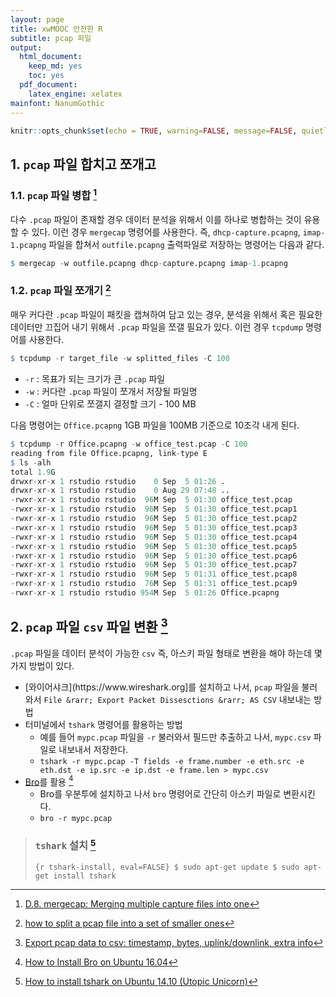 ```yaml
---
layout: page
title: xwMOOC 안전한 R
subtitle: pcap 파일
output:
  html_document: 
    keep_md: yes
    toc: yes
  pdf_document:
    latex_engine: xelatex
mainfont: NanumGothic
---
```

 
```r
knitr::opts_chunk$set(echo = TRUE, warning=FALSE, message=FALSE, quietly=TRUE)
```

## 1. `pcap` 파일 합치고 쪼개고

### 1.1. `pcap` 파일 병합 [^merge-pcap]

[^merge-pcap]: [D.8. mergecap: Merging multiple capture files into one](https://www.wireshark.org/docs/wsug_html_chunked/AppToolsmergecap.html)

다수 `.pcap` 파일이 존재할 경우 데이터 분석을 위해서 이를 하나로 병합하는 것이 유용할 수 있다.
이런 경우 `mergecap` 명령어를 사용한다. 즉, `dhcp-capture.pcapng`, `imap-1.pcapng` 파일을 합쳐서 
`outfile.pcapng` 출력파일로 저장하는 명령어는 다음과 같다.

``` r
$ mergecap -w outfile.pcapng dhcp-capture.pcapng imap-1.pcapng
```

### 1.2. `pcap` 파일 쪼개기 [^split-pcap]

[^split-pcap]: [how to split a pcap file into a set of smaller ones](https://serverfault.com/questions/131872/how-to-split-a-pcap-file-into-a-set-of-smaller-ones)

매우 커다란 `.pcap` 파일이 패킷을 캡쳐하여 담고 있는 경우, 분석을 위해서 혹은 필요한 데이터만 끄집어 내기 위해서 `.pcap` 파일을 쪼갤 필요가 있다.
이런 경우 `tcpdump` 명령어를 사용한다. 

``` r
$ tcpdump -r target_file -w splitted_files -C 100
```
- `-r` : 목표가 되는 크기가 큰 `.pcap` 파일
- `-w` : 커다란 `.pcap` 파일이 쪼개서 저장될 파일명
- `-C` : 얼마 단위로 쪼갤지 결정할 크기 - 100 MB

다음 명령어는 `Office.pcapng` 1GB 파일을 100MB 기준으로 10조각 내게 된다. 

``` r
$ tcpdump -r Office.pcapng -w office_test.pcap -C 100
reading from file Office.pcapng, link-type E
$ ls -alh
total 1.9G
drwxr-xr-x 1 rstudio rstudio    0 Sep  5 01:26 .
drwxr-xr-x 1 rstudio rstudio    0 Aug 29 07:48 ..
-rwxr-xr-x 1 rstudio rstudio  96M Sep  5 01:30 office_test.pcap
-rwxr-xr-x 1 rstudio rstudio  96M Sep  5 01:30 office_test.pcap1
-rwxr-xr-x 1 rstudio rstudio  96M Sep  5 01:30 office_test.pcap2
-rwxr-xr-x 1 rstudio rstudio  96M Sep  5 01:30 office_test.pcap3
-rwxr-xr-x 1 rstudio rstudio  96M Sep  5 01:30 office_test.pcap4
-rwxr-xr-x 1 rstudio rstudio  96M Sep  5 01:30 office_test.pcap5
-rwxr-xr-x 1 rstudio rstudio  96M Sep  5 01:30 office_test.pcap6
-rwxr-xr-x 1 rstudio rstudio  96M Sep  5 01:30 office_test.pcap7
-rwxr-xr-x 1 rstudio rstudio  96M Sep  5 01:31 office_test.pcap8
-rwxr-xr-x 1 rstudio rstudio  76M Sep  5 01:31 office_test.pcap9
-rwxr-xr-x 1 rstudio rstudio 954M Sep  5 01:26 Office.pcapng
```

## 2. `pcap` 파일 `csv` 파일 변환 [^convert-pcap-tocsv]

[^convert-pcap-tocsv]: [Export pcap data to csv: timestamp, bytes, uplink/downlink, extra info
](https://stackoverflow.com/questions/8092380/export-pcap-data-to-csv-timestamp-bytes-uplink-downlink-extra-info)

`.pcap` 파일을 데이터 분석이 가능한 `csv` 즉, 아스키 파일 형태로 변환을 해야 하는데 몇가지 방법이 있다.

- [와이어샤크](https://www.wireshark.org]를 설치하고 나서, `pcap` 파일을 불러와서 `File &rarr; Export Packet Dissesctions &rarr; AS CSV` 내보내는 방법
- 터미널에서 `tshark` 명령어를 활용하는 방법
    - 예를 들어 `mypc.pcap` 파일을 `-r` 불러와서 필드만 추출하고 나서, `mypc.csv` 파일로 내보내서 저장한다.
    - `tshark -r mypc.pcap -T fields -e frame.number -e eth.src -e eth.dst -e ip.src -e ip.dst -e frame.len > mypc.csv`
- [Bro](https://www.bro.org/)를 활용 [^install-bro]
    - Bro를 우분투에 설치하고 나서 `bro` 명령어로 간단히 아스키 파일로 변환시킨다.
    - `bro -r mypc.pcap`

[^install-bro]: [How to Install Bro on Ubuntu 16.04](https://www.digitalocean.com/community/tutorials/how-to-install-bro-on-ubuntu-16-04)

> ### `tshark` 설치 [^install-tshark]
> 
> ``` {r tshark-install, eval=FALSE}
> $ sudo apt-get update
> $ sudo apt-get install tshark
> ```

[^install-tshark]: [How to install tshark on Ubuntu 14.10 (Utopic Unicorn)](https://www.howtoinstall.co/en/ubuntu/utopic/tshark)